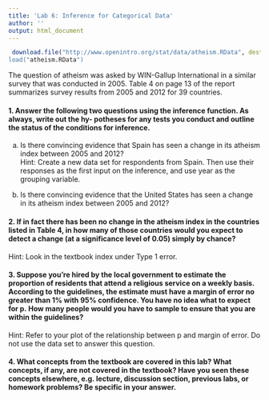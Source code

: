 ```yaml
---
title: 'Lab 6: Inference for Categorical Data'
author: ''
output: html_document
---
```

	
```r
￼download.file("http://www.openintro.org/stat/data/atheism.RData", destfile = "atheism.RData
load("atheism.RData")
```

The question of atheism was asked by WIN-Gallup International in a similar survey that was conducted in 2005. Table 4 on page 13 of the report summarizes survey results from 2005 and 2012 for 39 countries.

#### 1. Answer the following two questions using the inference function. As always, write out the hy- potheses for any tests you conduct and outline the status of the conditions for inference.

(a) Is there convincing evidence that Spain has seen a change in its atheism index between 2005 and 2012?  
Hint: Create a new data set for respondents from Spain. Then use their responses as the first input on the inference, and use year as the grouping variable.



(b) Is there convincing evidence that the United States has seen a change in its atheism index between 2005 and 2012?



#### 2. If in fact there has been no change in the atheism index in the countries listed in Table 4, in how many of those countries would you expect to detect a change (at a significance level of 0.05) simply by chance?  
Hint: Look in the textbook index under Type 1 error.



#### 3. Suppose you’re hired by the local government to estimate the proportion of residents that attend a religious service on a weekly basis. According to the guidelines, the estimate must have a margin of error no greater than 1% with 95% confidence. You have no idea what to expect for p. How many people would you have to sample to ensure that you are within the guidelines?  
Hint: Refer to your plot of the relationship between p and margin of error. Do not use the data set to answer this question.



#### 4. What concepts from the textbook are covered in this lab? What concepts, if any, are not covered in the textbook? Have you seen these concepts elsewhere, e.g. lecture, discussion section, previous labs, or homework problems? Be specific in your answer.

